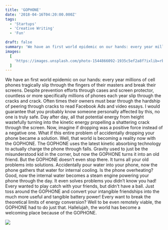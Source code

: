 ```yaml
---
title: 'GOPHONE'
date: '2018-04-16T04:20:00.000Z'
tags:
  - 'Startups'
  - 'Creative Writing'
  - 'Fun'

draft: false
summary: 'We have an first world epidemic on our hands: every year millions of cell phones tragically slip through the fingers of their masters and break their screens.'
images:
  [
    'https://images.unsplash.com/photo-1544866092-1935c5ef2a8f?ixlib=rb-1.2.1&ixid=eyJhcHBfaWQiOjEyMDd9&auto=format&fit=crop&w=2855&q=80',
  ]
---
```


We have an first world epidemic on our hands: every year millions of cell phones tragically slip through the fingers of their masters and break their screens. Despite prevention efforts through cases and screen protector, countless or more specifically millions of phones each year slip through the cracks and crack. Often times their owners must bear through the hardship of peering through cracks to read Facebook Ads and video essays. I would guarantee that you probably know someone personally affected by this, no one is truly safe. Day after day, all that potential energy from height wastefully turning into the kinetic energy propelling a shattering crack through the screen. Now, imagine if dropping was a positive force instead of a negative one. What if this entire problem of accidentally dropping your phone became a solution. Well, that world is becoming a reality now with the GOPHONE. The GOPHONE uses the latest kinetic absorbing technology to actually charge the phone through falls. Gravity used to just be the misunderstood kid in the corner, but now the GOPHONE turns it into an old friend. But the GOPHONE doesn’t even stop there. It turns all your old problems into solutions. Accidentally pour water into your phone, now the phone gathers that water for internal cooling. Is the phone overheating? Good, now the internal water becomes a steam engine powering your phone through the day. It even solves problems you didn’t know you had! Every wanted to play catch with your friends, but didn't have a ball. Just toss around the GOPHONE and convert your intangible friendships into the much more useful and tangible battery power! Every want to break the theoretical limits of energy conversion? Well to be even remotely viable, the GOPHONE had to do just that. Hallelujah, the world has become a welcoming place because of the GOPHONE.

![](https://images.unsplash.com/photo-1544866092-1935c5ef2a8f?ixlib=rb-1.2.1&ixid=eyJhcHBfaWQiOjEyMDd9&auto=format&fit=crop&w=2855&q=80)
